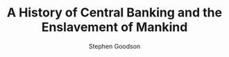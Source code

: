 ---
title: "A History of Central Banking and the Enslavement of Mankind"
author: "Stephen Goodson"
publishedAt: "2014"
summary: "Enjoyed reading it but makes me question how fabricated a lot of the information was, tbh Stephen Goodson sounds like a Holocaust denier"
image: "/books/history-of-central-banking.webp"
rating: 2.8
---